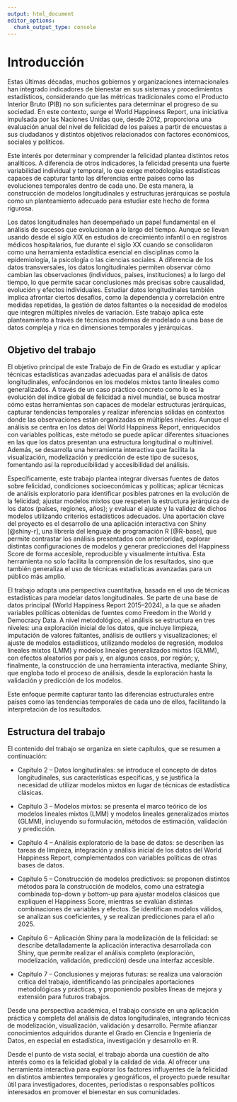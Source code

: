 ```yaml
---
output: html_document
editor_options: 
  chunk_output_type: console
---
```


# Introducción

Estas últimas décadas, muchos gobiernos y organizaciones internacionales han integrado indicadores de bienestar en sus sistemas y procedimientos estadísticos, considerando que las métricas tradicionales como el Producto Interior Bruto (PIB) no son suficientes para determinar el progreso de su sociedad. En este contexto, surge el World Happiness Report, una iniciativa impulsada por las Naciones Unidas que, desde 2012, proporciona una evaluación anual del nivel de felicidad de los países a partir de encuestas a sus ciudadanos y distintos objetivos relacionados con factores económicos, sociales y políticos.

Este interés por determinar y comprender la felicidad plantea distintos retos analíticos. A diferencia de otros indicadores, la felicidad presenta una fuerte variabilidad individual y temporal, lo que exige metodologías estadísticas capaces de capturar tanto las diferencias entre países como las evoluciones temporales dentro de cada uno. De esta manera, la construcción de modelos longitudinales y estructuras jerárquicas se postula como un planteamiento adecuado para estudiar este hecho de forma rigurosa.

Los datos longitudinales han desempeñado un papel fundamental en el análisis de sucesos que evolucionan a lo largo del tiempo. Aunque se llevan usando desde el siglo XIX en estudios de crecimiento infantil o en registros médicos hospitalarios, fue durante el siglo XX cuando se consolidaron como una herramienta estadística esencial en disciplinas como la epidemiología, la psicología o las ciencias sociales. A diferencia de los datos transversales, los datos longitudinales permiten observar cómo cambian las observaciones (individuos, países, instituciones) a lo largo del tiempo, lo que permite sacar conclusiones más precisas sobre causalidad, evolución y efectos individuales. Estudiar datos longitudinales también implica afrontar ciertos desafíos, como la dependencia y correlación entre medidas repetidas, la gestión de datos faltantes o la necesidad de modelos que integren múltiples niveles de variación. Este trabajo aplica este planteamiento a través de técnicas modernas de modelado a una base de datos compleja y rica en dimensiones temporales y jerárquicas.

## Objetivo del trabajo

El objetivo principal de este Trabajo de Fin de Grado es estudiar y aplicar técnicas estadísticas avanzadas adecuadas para el análisis de datos longitudinales, enfocándonos en los modelos mixtos tanto lineales como generalizados. A través de un caso práctico concreto como lo es la evolución del índice global de felicidad a nivel mundial, se busca mostrar cómo estas herramientas son capaces de modelar estructuras jerárquicas, capturar tendencias temporales y realizar inferencias sólidas en contextos donde las observaciones están organizadas en múltiples niveles. Aunque el análisis se centra en los datos del World Happiness Report, enriquecidos con variables políticas, este método se puede aplicar diferentes situaciones en las que los datos presentan una estructura longitudinal o multinivel. Además, se desarrolla una herramienta interactiva que facilita la visualización, modelización y predicción de este tipo de sucesos, fomentando así la reproducibilidad y accesibilidad del análisis.

Específicamente, este trabajo plantea integrar diversas fuentes de datos sobre felicidad, condiciones socioeconómicas y políticas; aplicar técnicas de análisis exploratorio para identificar posibles patrones en la evolución de la felicidad; ajustar modelos mixtos que respeten la estructura jerárquica de los datos (países, regiones, años); y evaluar el ajuste y la validez de dichos modelos utilizando criterios estadísticos adecuados. Una aportación clave del proyecto es el desarrollo de una aplicación interactiva con Shiny [@shiny-r], una librería del lenguaje de programación R [@R-base], que permite contrastar los análisis presentados con anterioridad, explorar distintas configuraciones de modelos y generar predicciones del Happiness Score de forma accesible, reproducible y visualmente intuitiva. Esta herramienta no solo facilita la comprensión de los resultados, sino que también generaliza el uso de técnicas estadísticas avanzadas para un público más amplio.

El trabajo adopta una perspectiva cuantitativa, basada en el uso de técnicas estadísticas para modelar datos longitudinales. Se parte de una base de datos principal (World Happiness Report 2015–2024), a la que se añaden variables políticas obtenidas de fuentes como Freedom in the World y Democracy Data. A nivel metodológico, el análisis se estructura en tres niveles: una exploración inicial de los datos, que incluye limpieza, imputación de valores faltantes, análisis de outliers y visualizaciones; el ajuste de modelos estadísticos, utilizando modelos de regresión, modelos lineales mixtos (LMM) y modelos lineales generalizados mixtos (GLMM), con efectos aleatorios por país y, en algunos casos, por región; y, finalmente, la construcción de una herramienta interactiva, mediante Shiny, que engloba todo el proceso de análisis, desde la exploración hasta la validación y predicción de los modelos.

Este enfoque permite capturar tanto las diferencias estructurales entre países como las tendencias temporales de cada uno de ellos, facilitando la interpretación de los resultados.

## Estructura del trabajo

El contenido del trabajo se organiza en siete capítulos, que se resumen a continuación:

-   Capítulo 2 – Datos longitudinales: se introduce el concepto de datos longitudinales, sus características específicas, y se justifica la necesidad de utilizar modelos mixtos en lugar de técnicas de estadística clásicas.

-   Capítulo 3 – Modelos mixtos: se presenta el marco teórico de los modelos lineales mixtos (LMM) y modelos lineales generalizados mixtos (GLMM), incluyendo su formulación, métodos de estimación, validación y predicción.

-   Capítulo 4 – Análisis exploratorio de la base de datos: se describen las tareas de limpieza, integración y análisis inicial de los datos del World Happiness Report, complementados con variables políticas de otras bases de datos.

-   Capítulo 5 – Construcción de modelos predictivos: se proponen distintos métodos para la construcción de modelos, como una estrategia combinada top-down y bottom-up para ajustar modelos clásicos que expliquen el Happiness Score, mientras se evalúan distintas combinaciones de variables y efectos. Se identifican modelos válidos, se analizan sus coeficientes, y se realizan predicciones para el año 2025.

-   Capítulo 6 – Aplicación Shiny para la modelización de la felicidad: se describe detalladamente la aplicación interactiva desarrollada con Shiny, que permite realizar el análisis completo (exploración, modelización, validación, predicción) desde una interfaz accesible.

-   Capítulo 7 – Conclusiones y mejoras futuras: se realiza una valoración crítica del trabajo, identificando las principales aportaciones metodológicas y prácticas, y proponiendo posibles líneas de mejora y extensión para futuros trabajos.

Desde una perspectiva académica, el trabajo consiste en una aplicación práctica y completa del análisis de datos longitudinales, integrando técnicas de modelización, visualización, validación y desarrollo. Permite afianzar conocimientos adquiridos durante el Grado en Ciencia e Ingeniería de Datos, en especial en estadística, investigación y desarrollo en R.

Desde el punto de vista social, el trabajo aborda una cuestión de alto interés como es la felicidad global y la calidad de vida. Al ofrecer una herramienta interactiva para explorar los factores influyentes de la felicidad en distintos ambientes temporales y geográficos, el proyecto puede resultar útil para investigadores, docentes, periodistas o responsables políticos interesados en promover el bienestar en sus comunidades.
